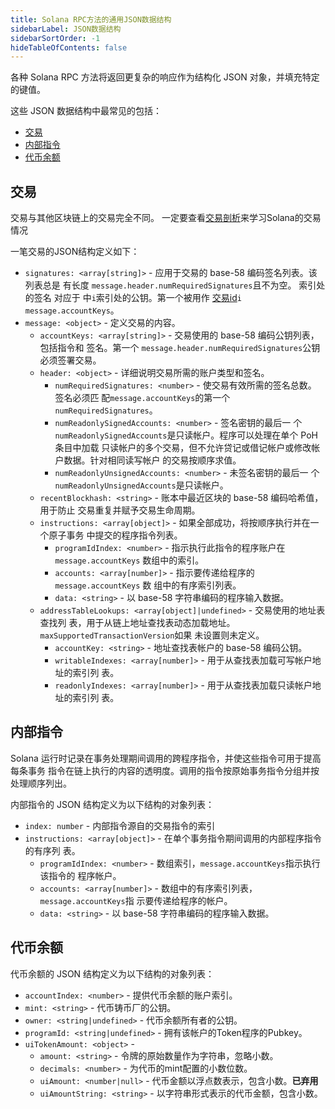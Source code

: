 ```yaml
---
title: Solana RPC方法的通用JSON数据结构
sidebarLabel: JSON数据结构
sidebarSortOrder: -1
hideTableOfContents: false
---
```


各种 Solana RPC 方法将返回更复杂的响应作为结构化 JSON 对象，并填充特定的键值。

这些 JSON 数据结构中最常见的包括：

- [交易](#交易)
- [内部指令](#内部指令)
- [代币余额](#代币余额)

## 交易

交易与其他区块链上的交易完全不同。 一定要查看[交易剖析](/docs/core/transactions.md)来学习Solana的交易情况

一笔交易的JSON结构定义如下：

- `signatures: <array[string]>` - 应用于交易的 base-58 编码签名列表。该列表总是
  有长度 `message.header.numRequiredSignatures`且不为空。 索引处的签名 对应于
  中`i`索引处的公钥。第一个被用作
  [交易id](/docs/terminology.md#transaction-id)`i` `message.accountKeys`。
- `message: <object>` - 定义交易的内容。
  - `accountKeys: <array[string]>` - 交易使用的 base-58 编码公钥列表，包括指令和
    签名。第一个 `message.header.numRequiredSignatures`公钥必须签署交易。
  - `header: <object>` - 详细说明交易所需的账户类型和签名。
    - `numRequiredSignatures: <number>` - 使交易有效所需的签名总数。 签名必须匹
      配`message.accountKeys`的第一个`numRequiredSignatures`。
    - `numReadonlySignedAccounts: <number>` - 签名密钥的最后一
      个`numReadonlySignedAccounts`是只读帐户。程序可以处理在单个 PoH 条目中加载
      只读帐户的多个交易，但不允许贷记或借记帐户或修改帐户数据。针对相同读写帐户
      的交易按顺序求值。
    - `numReadonlyUnsignedAccounts: <number>` - 未签名密钥的最后一
      个`numReadonlyUnsignedAccounts`是只读帐户。
  - `recentBlockhash: <string>` - 账本中最近区块的 base-58 编码哈希值，用于防止
    交易重复并赋予交易生命周期。
  - `instructions: <array[object]>` - 如果全部成功，将按顺序执行并在一个原子事务
    中提交的程序指令列表。
    - `programIdIndex: <number>` - 指示执行此指令的程序账户在
      `message.accountKeys` 数组中的索引。
    - `accounts: <array[number]>` - 指示要传递给程序的 `message.accountKeys` 数
      组中的有序索引列表。
    - `data: <string>` - 以 base-58 字符串编码的程序输入数据。
  - `addressTableLookups: <array[object]|undefined>` - 交易使用的地址表查找列
    表，用于从链上地址查找表动态加载地址。 `maxSupportedTransactionVersion`如果
    未设置则未定义。
    - `accountKey: <string>` - 地址查找表帐户的 base-58 编码公钥。
    - `writableIndexes: <array[number]>` - 用于从查找表加载可写帐户地址的索引列
      表。
    - `readonlyIndexes: <array[number]>` - 用于从查找表加载只读帐户地址的索引列
      表。

## 内部指令

Solana 运行时记录在事务处理期间调用的跨程序指令，并使这些指令可用于提高每条事务
指令在链上执行的内容的透明度。调用的指令按原始事务指令分组并按处理顺序列出。

内部指令的 JSON 结构定义为以下结构的对象列表：

- `index: number` - 内部指令源自的交易指令的索引
- `instructions: <array[object]>` - 在单个事务指令期间调用的内部程序指令的有序列
  表。
  - `programIdIndex: <number>` - 数组索引，`message.accountKeys`指示执行该指令的
    程序帐户。
  - `accounts: <array[number]>` - 数组中的有序索引列表， `message.accountKeys`指
    示要传递给程序的帐户。
  - `data: <string>` - 以 base-58 字符串编码的程序输入数据。

## 代币余额

代币余额的 JSON 结构定义为以下结构的对象列表：

- `accountIndex: <number>` - 提供代币余额的账户索引。
- `mint: <string>` - 代币铸币厂的公钥。
- `owner: <string|undefined>` - 代币余额所有者的公钥。
- `programId: <string|undefined>` - 拥有该帐户的Token程序的Pubkey。
- `uiTokenAmount: <object>` -
  - `amount: <string>` - 令牌的原始数量作为字符串，忽略小数。
  - `decimals: <number>` - 为代币的mint配置的小数位数。
  - `uiAmount: <number|null>` - 代币金额以浮点数表示，包含小数。**已弃用**
  - `uiAmountString: <string>` - 以字符串形式表示的代币金额，包含小数。

